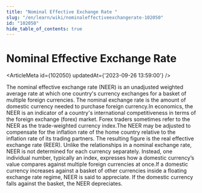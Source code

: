 ```yaml
---
title: "Nominal Effective Exchange Rate "
slug: "/en/learn/wiki/nominaleffectiveexchangerate-102050"
id: "102050"
hide_table_of_contents: true
---
```



# Nominal Effective Exchange Rate 

<ArticleMeta id={102050} updatedAt={'2023-09-26 13:59:00'} />
<div className='border-solid border-b border-t-0 my-4 border-[var(--ifm-color-gray-300)]' />

The nominal effective exchange rate (NEER) is an unadjusted weighted average rate at which one country's currency exchanges for a basket of multiple foreign currencies. The nominal exchange rate is the amount of domestic currency needed to purchase foreign currency.In economics, the NEER is an indicator of a country's international competitiveness in terms of the foreign exchange (forex) market. Forex traders sometimes refer to the NEER as the trade-weighted currency index.The NEER may be adjusted to compensate for the inflation rate of the home country relative to the inflation rate of its trading partners. The resulting figure is the real effective exchange rate (REER). Unlike the relationships in a nominal exchange rate, NEER is not determined for each currency separately. Instead, one individual number, typically an index, expresses how a domestic currency’s value compares against multiple foreign currencies at once.If a domestic currency increases against a basket of other currencies inside a floating exchange rate regime, NEER is said to appreciate. If the domestic currency falls against the basket, the NEER depreciates.
